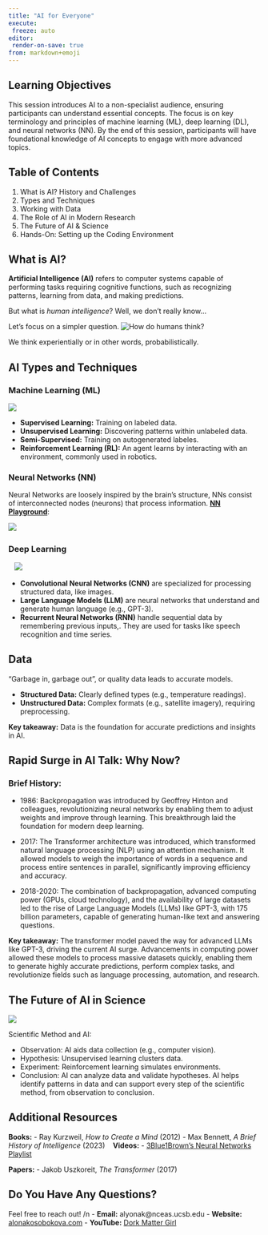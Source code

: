 ```yaml
---
title: "AI for Everyone"
execute:
 freeze: auto
editor:
 render-on-save: true
from: markdown+emoji
---
```


## Learning Objectives

This session introduces AI to a non-specialist audience, ensuring participants can understand essential concepts. The focus is on key terminology and principles of machine learning (ML), deep learning (DL), and neural networks (NN). By the end of this session, participants will have foundational knowledge of AI concepts to engage with more advanced topics.

## Table of Contents
1. What is AI? History and Challenges
3. Types and Techniques
4. Working with Data
2. The Role of AI in Modern Research
5. The Future of AI & Science
6. Hands-On: Setting up the Coding Environment

## What is AI?

**Artificial Intelligence (AI)** refers to computer systems capable of performing tasks requiring cognitive functions, such as recognizing patterns, learning from data, and making predictions.

But what is *human intelligence*?
Well, we don't really know...

Let's focus on a simpler question.
\n
![How do humans think?](../images/geoffrey_hinton.png)

We think experientially or in other words, probabilistically.

## AI Types and Techniques

### Machine Learning (ML)

![](../images/machine_learning.png)

- **Supervised Learning:** Training on labeled data.
- **Unsupervised Learning:** Discovering patterns within unlabeled data.
- **Semi-Supervised:** Training on autogenerated labeles.
- **Reinforcement Learning (RL):** An agent learns by interacting with an environment, commonly used in robotics.

### Neural Networks (NN)

Neural Networks are loosely inspired by the brain’s structure, NNs consist of interconnected nodes (neurons) that process information.
[**NN Playground**](https://https://playground.tensorflow.org/):

![](../images/neural_networks.png)
  

### Deep Learning
  
![](../images/deep_learning.png)

- **Convolutional Neural Networks (CNN)** are specialized for processing structured data, like images.
- **Large Language Models (LLM)** are neural networks that understand and generate human language (e.g., GPT-3).
- **Recurrent Neural Networks (RNN)** handle sequential data by remembering previous inputs,. They are used for tasks like speech recognition and time series.

## Data

"Garbage in, garbage out", or quality data leads to accurate models.

- **Structured Data:** Clearly defined types (e.g., temperature readings).
- **Unstructured Data:** Complex formats (e.g., satellite imagery), requiring preprocessing.

**Key takeaway:** Data is the foundation for accurate predictions and insights in AI.


## Rapid Surge in AI Talk: Why Now?

### Brief History:


- 1986: Backpropagation was introduced by Geoffrey Hinton and colleagues, revolutionizing neural networks by enabling them to adjust weights and improve through learning. This breakthrough laid the foundation for modern deep learning.

- 2017: The Transformer architecture was introduced, which transformed natural language processing (NLP) using an attention mechanism. It allowed models to weigh the importance of words in a sequence and process entire sentences in parallel, significantly improving efficiency and accuracy.

- 2018-2020: The combination of backpropagation, advanced computing power (GPUs, cloud technology), and the availability of large datasets led to the rise of Large Language Models (LLMs) like GPT-3, with 175 billion parameters, capable of generating human-like text and answering questions.

**Key takeaway:** The transformer model paved the way for advanced LLMs like GPT-3, driving the current AI surge. Advancements in computing power allowed these models to process massive datasets quickly, enabling them to generate highly accurate predictions, perform complex tasks, and revolutionize fields such as language processing, automation, and research.

## The Future of AI in Science 

![](../images/ai_and_science.png)


Scientific Method and AI:

 - Observation: AI aids data collection (e.g., computer vision).
 - Hypothesis: Unsupervised learning clusters data.
 - Experiment: Reinforcement learning simulates environments.
 - Conclusion: AI can analyze data and validate hypotheses.
\n
AI helps identify patterns in data and can support every step of the scientific method, from observation to conclusion.

## Additional Resources
**Books:** 
 - Ray Kurzweil, *How to Create a Mind* (2012)
 - Max Bennett, *A Brief History of Intelligence* (2023)
  
**Videos:**
 - [3Blue1Brown’s Neural Networks Playlist](https://youtube.com/playlist?list=PLlN8HWAQWEiYJY60Ov1hTB0e2WrJyVISw)

**Papers:** 
 - Jakob Uszkoreit, *The Transformer* (2017)


## Do You Have Any Questions?

Feel free to reach out!
/n
  - **Email:** alyonak@nceas.ucsb.edu
  - **Website:** [alonakosobokova.com](http://alonakosobokova.com)
  - **YouTube:** [Dork Matter Girl](https://youtube.com/@dorkmattergirl)
